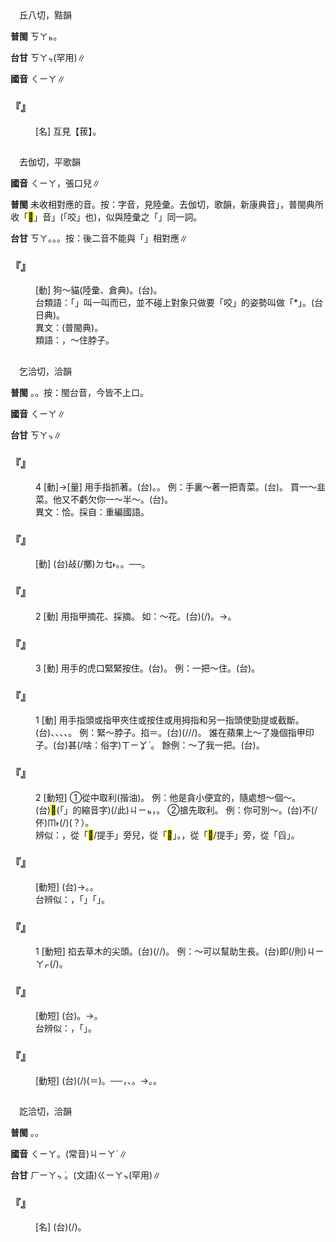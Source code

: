 
=={{ruby|<mark>&#xf9b6a;</mark>|ㄑㄧㄚ}}==

　丘八切，黠韻

'''普閩''' <rt>ㄎㄚㆵ</rt>。

'''台甘''' <rt>ㄎㄚㆴ</rt>(罕用)∥

'''國音''' <rt>ㄑㄧㄚ</rt>∥

    

==='''『{{ruby|菝|ㄅㄚˊ}}{{ruby|<mark>&#xf9b6a;</mark>|ㄑㄧㄚ}}』'''===
: [名] 互見【菝】。
    

=={{ruby|呿|ㄑㄧㄚ}}==

　去伽切，平歌韻

'''國音''' <rt>ㄑㄧㄚ</rt>，張口兒∥

'''普閩''' 未收相對應的音。按：字音，見陸彙。去伽切，歌韻，新康典音{{ruby|「|ㄑㄧㄚ}}」，普閩典所收「<mark>&#xf99ad;</mark>」音{{ruby|「|ㄑㄧㄚ}}」(「咬」也)，似與陸彙之「{{ruby|呿|ㄑㄧㄚ}}」同一詞。

'''台甘''' <rt>ㄎㄚ</rt>。{{ruby| |ㄎㄨ}}。{{ruby| |ㄎㄧㄚㆴ}}。按：後二音不能與「{{ruby|呿|ㄑㄧㄚ}}」相對應∥

    

==='''『{{ruby|呿|ㄑㄧㄚ}}』'''===
: [動] 狗～貓(陸彙、倉典)。(台){{ruby|狗|ㄍㄠˋ}}{{ruby|<mark>&#xf95ab;</mark>|ㄫㄠˋ}}{{ruby|貓|ㄋㄧㄠ}}。
:台類語：「{{ruby|喢|ㄙㆩㆷ}}」叫一叫而已，並不碰上對象只做要「咬」的姿勢叫做「{{ruby|喢|ㄙㆩㆷ}}*」。{{ruby|喢|ㄙㆩˊ}}(台日典)。
:
:異文：{{ruby|<mark>&#xf99ad;</mark>|ㄑㄧㄚ}}(普閩典)。
:
:類語：{{ruby|<mark>&#xf9b69;</mark>|ㄑㄧㄚˊ}}，～住脖子。
:
    

=={{ruby|掐|ㄑㄧㄚ}}==

　乞洽切，洽韻

'''普閩''' {{ruby|(文)|ㄎㄚㆴ}}。{{ruby|(白)|ㄎㄧㄚㆴ}}。按：閩台音，今皆不上口。

'''國音''' <rt>ㄑㄧㄚ</rt>∥

'''台甘''' <rt>ㄎㄚㆴ</rt>{{ruby|。|ㄎㄧㆴ ͘}}∥

    

==='''『{{ruby|掐|ㄑㄧㄚ}}』'''===
:4  [動]→[量] 用手指抓著。(台){{ruby|搦|ㄌㄚㆶ ͘}}。{{ruby|搣|ㄇㆤ}}。 例：手裏～著一把青菜。(台){{ruby|手|ㄑㄧㄨˋ}}{{ruby|裏|ㄌㄧㄣ˪}}{{ruby|搣|ㄇㆤ}}{{ruby|一|ㄐㄧㆵ ͘}}{{ruby|把|ㄅㆤˋ}}{{ruby|青|ㄘㆥ}}{{ruby|/|ㄑㆪ}}{{ruby|菜|ㄘㄞ˪}}。 買一～韭菜。他又不虧欠你一～半～。(台){{ruby|伊|ㄧ}}{{ruby|並|ㄅㄧㄥ˪}}{{ruby|無|ㆠㄜˊ}}{{ruby|欠|ㄎㄧㆰ˪}}{{ruby|汝|ㄌㄧˋ}}{{ruby|一|ㄐㄧㆵ ͘}}{{ruby|搣|ㄇㆤ}}{{ruby|半|ㄅㄨㆩ˪}}{{ruby|把|ㄅㆤˋ}}。
:異文：恰。採自：重編國語。
:
    

==='''『{{ruby|掐|ㄑㄧㄚ}}{{ruby|巴|·ㄅㄚ}}』'''===
: [動] (台)敁(/擲)<rt>ㄉㆥ˫</rt>{{ruby|/|ㄉㆪ˫}}{{ruby|住|ㄉㄧㄠˊ}}{{ruby|咧|ㄌㆤ˪}}。{{ruby|搦|ㄌㄧㄚㆷ ͘}}{{ruby|/|ㄌㄚㆶ ͘}}{{ruby|住|ㄉㄧㄠˊ}}{{ruby|咧|ㄌㆤ˪}}。──{{ruby|束|ㄙㆦㆶ}}{{ruby|縛|ㄅㄚㆶ ͘}}。
    

==='''『{{ruby|掐|ㄑㄧㄚ}}』'''===
:2  [動] 用指甲摘花、採摘。 如：～花。(台){{ruby|摘|ㄉㄧㄚㆷ}}(/{{ruby|<mark>&#xffec4;</mark>|ㄉㄤ˪}}){{ruby|花|ㄏㄨㆤ}}。→{{ruby|挽|ㆠㄢˋ}}{{ruby|花|ㄏㄨㆤ}}。
    

==='''『{{ruby|掐|ㄑㄧㄚ}}』'''===
:3  [動] 用手的虎口緊緊按住。(台){{ruby|叉|ㄘㆤ}}。 例：一把～住。(台){{ruby|一|ㄐㄧㆵ ͘}}{{ruby|下|ㆤ˫}}{{ruby|共|ㄍㄚ˫}}{{ruby|叉|ㄘㆤ}}{{ruby|住|ㄉㄧㄠˊ}}{{ruby|咧|ㄌㆤ˪}}。
    

==='''『{{ruby|掐|ㄑㄧㄚ}}』'''===
:1  [動] 用手指頭或指甲夾住或按住或用拇指和另一指頭使勁提或截斷。(台){{ruby|用|ㄧㆲ˫}}{{ruby|/|ㄧㄥ˫}}{{ruby|指|ㄐㄧㄥˋ}}{{ruby|/|ㄗㆭˋ}}{{ruby|頭|ㄊㄠˊ}}{{ruby|仔|ㄚ}}{{ruby|夾|ㄫㆤㆷ ͘}}、{{ruby|<mark>&#xffc65;</mark>|ㆢㄧㆷ ͘}}、{{ruby|捻|ㄌㄧㆰ˪}}、{{ruby|摘|ㄉㄧㄚㆷ}}、{{ruby|<mark>&#xffec4;</mark>|ㄉㄤ˪}}。 例：緊～脖子。掐＝{{ruby|<mark>&#xf9b69;</mark>|ㄑㄧㄚˊ}}。(台){{ruby|對|ㄉㄨㄧ˪}}{{ruby|頷|ㆰ˫}}{{ruby|<mark>&#xffacf;</mark>|ㄍㄨㄣˋ}}{{ruby|仔|ㄚ}}{{ruby|共|ㄍㄚ˫}}{{ruby|伊|ㄧ}}{{ruby|叉|ㄘㆤ}}(/{{ruby|敁|ㄉㆪ˫}}{{ruby|/|ㄉㆥ˫}}/{{ruby|<mark>&#xffc65;</mark>|ㆢㄧㆷ ͘}}/{{ruby|<mark>&#xffb7a;</mark>|ㄑㄧㆷ ͘}}){{ruby|咧|ㄌㆤ˪}}。 誰在蘋果上～了幾個指甲印子。(台)甚(/啥：俗字)<rt>ㄒㄧㆩˋ</rt>{{ruby|/|ㄙㆩˋ}}{{ruby|人|ㄌㄤˊ}}{{ruby|<mark>&#xffa4f;</mark>|ㄉㄧㆰ˪}}{{ruby|蘋|ㄅㄧㄣˊ}}{{ruby|果|ㄍㄜˋ}}{{ruby|<mark>&#xffec4;</mark>|ㄉㄤ˪}}{{ruby|幾|ㄍㄨㄧˋ}}{{ruby|仔|ㄚ}}{{ruby|個|ㆤˊ}}{{ruby|指|ㄐㄧㄥˋ}}{{ruby|/|ㄗㆭˋ}}{{ruby|甲|ㄍㄚㆷ}}{{ruby|痕|ㄏㄨㄣˊ}}。 餘例：{{ruby|他|ㄊㄚ}}～了我一把。(台){{ruby|伊|ㄧ}}{{ruby|共|ㄍㄚ˫}}{{ruby|我|ㆣㄨㄚˋ}}{{ruby|捻|ㄌㄧㆰ˪}}{{ruby|一|ㄐㄧㆵ ͘}}{{ruby|下|ㆤ˫}}。
    

==='''『{{ruby|掐|ㄑㄧㄚ}}{{ruby|尖|ㄐㄧㄢ}}{{ruby|兒|ㄦ}}』'''===
:2  [動短] ①從中取利(揩油)。 例：他是貪小便宜的，隨處想～個～。(台){{ruby|伊|ㄧ}}<mark>&#xffb50;</mark>(「{{ruby|此|ㄐㄧˋ}}{{ruby|一|ㄐㄧㆵ ͘}}」的縮音字)(/此)<rt>ㄐㄧㆵ</rt>{{ruby|個|ㆤˊ}}{{ruby|人|ㄌㄤˊ}}{{ruby|小|ㄒㄧㄠˋ}}{{ruby|貪|ㄊㆰ}}，{{ruby|一|ㄐㄧㆵ ͘}}{{ruby|四|ㄒㄧ˪}}{{ruby|界|ㄍㄨㆤ˪}}{{ruby|/|ㄍㆤ˪}}{{ruby|想|ㄒㄧㆫ˫}}{{ruby|/|ㄒㄧㆧ˫}}{{ruby|<mark>&#xffa49;</mark>|ㆠㆤㆷ}}{{ruby|/|ㆠㄨㆤㆷ}}{{ruby|捏|ㄌㄧㄚㆴ ͘}}{{ruby|捏|ㄋㄧ}}{{ruby|人|·ㄌㄤˊ}}。 ②搶先取利。 例：你可別～。(台){{ruby|汝|ㄌㄧˋ}}{{ruby|是|ㄒㄧ˫}}不(/伓)<rt>ㆬ˫</rt>{{ruby|通|ㄊㄤ}}{{ruby|去|ㄎㄧ˪}}{{ruby|共|ㄍㄚ˫}}{{ruby|人|ㄌㄤˊ}}{{ruby|搶|ㄑㄧㆧˋ}}{{ruby|/|ㄑㄧㆫˋ}}{{ruby|頭|ㄊㄠˊ}}{{ruby|辦|ㄅㄢ˫}}(/{{ruby|範|ㄏㄨㄢ˫}}{{ruby|→|ㄅㄢ˫}})(？）。
:辨似：{{ruby|掐|ㄑㄧㄚ}}，從「<mark>&#xf8fab;</mark>/提手」旁兒，從「<mark>&#xf9b6f;</mark>」。{{ruby|搯|ㄊㄠ}}，從「<mark>&#xf8fab;</mark>/提手」旁，從「舀」。
:
    

==='''『{{ruby|掐|ㄑㄧㄚ}}{{ruby|花|ㄏㄨㄚ}}{{ruby|兒|ㄦ}}』'''===
: [動短] (台){{ruby|摘|ㄉㄧㄚㆷ}}{{ruby|花|ㄏㄨㄚ}}→{{ruby|挽|ㆠㄢˋ}}{{ruby|花|ㄏㄨㆤ}}。{{ruby|揀|ㄍㄧㄥˋ}}{{ruby|花|ㄏㄨㆤ}}。
:台辨似：{{ruby|揀|ㄍㄧㄥˋ}}，{{ruby|從|ㄐㄧㆲˊ}}「{{ruby|手|ㄑㄧㄨˋ}}」{{ruby|從|ㄐㄧㆲˊ}}「{{ruby|柬|ㄍㄢˋ}}」。
:
    

==='''『{{ruby|掐|ㄑㄧㄚ}}{{ruby|尖|ㄐㄧㄢ}}{{ruby|兒|ㄦ}}』'''===
:1  [動短] 掐去草木的尖頭。(台){{ruby|剪|ㄐㄧㄢˋ}}{{ruby|去|ㄎㄧ˪}}{{ruby|幼|ㄧㄨ˪}}{{ruby|穎|ㆪˋ}}(/{{ruby|芛|ㆪˋ}}/{{ruby|幼|ㄧㄨ˪}}{{ruby|枝|ㄍㄧ}})。 例：～可以幫助生長。(台){{ruby|捻|ㄌㄧㆰ˪}}{{ruby|芛|ㆪˋ}}即(/則)<rt>ㄐㄧㄚㆷ</rt>{{ruby|較|ㄎㄚㆷ}}{{ruby|快|ㄎㄨㄞ˪}}(/{{ruby|緊|ㄍㄧㄣˋ}}){{ruby|大|ㄉㄨㄚ˫}}{{ruby|欉|ㄗㄤˊ}}。
    

==='''『{{ruby|掐|ㄑㄧㄚ}}{{ruby|菜|ㄘㄞˋ}}』'''===
: [動短] (台){{ruby|摘|ㄉㄧㄚㆷ}}{{ruby|菜|ㄘㄞ˪}}。→{{ruby|揀|ㄍㄧㄥˋ}}{{ruby|菜|ㄘㄞ˪}}。
:台辨似：{{ruby|<mark>&#xffec4;</mark>|ㄉㄤ˪}}，{{ruby|從|ㄐㄧㆲˊ}}「{{ruby|東|ㄉㆲ}}」。
:
    

==='''『{{ruby|掐|ㄑㄧㄚ}}{{ruby|算|ㄙㄨㄢˋ}}』'''===
: [動短] (台){{ruby|屈|ㄨㆵ}}{{ruby|/|ㄎㄨㆵ}}(/{{ruby|拗|ㄠ˪}}){{ruby|指|ㄗㆭˋ}}{{ruby|/|ㄐㄧㄥˋ}}(＝{{ruby|掌|ㄐㄧㄥˋ}}){{ruby|頭|ㄊㄠˊ}}{{ruby|仔|ㄚ}}{{ruby|算|ㄙㆭ˪}}。──{{ruby|像|ㄑㄧㆫ˫}}{{ruby|/|ㄑㄧㆧ˫}}{{ruby|算|ㄙㆭ˪}}{{ruby|命|ㄇㄧㄚ˫}}{{ruby|丌|ㆤ}}{{ruby|人|ㄌㄤˊ}}，{{ruby|算|ㄙㆭ˪}}{{ruby|日|ㆢㄧㆵ ͘}}{{ruby|/|ㄌㄧㆵ ͘}}{{ruby|子|ㄐㄧˋ}}、{{ruby|算|ㄙㆭ˪}}{{ruby|數|ㄙㆦ˪}}{{ruby|目|ㆠㄚㆶ ͘}}。→{{ruby|猜|ㄘㄞ}}。{{ruby|料|ㄌㄧㄠ˫}}。
    

=={{ruby|袷|ㄑㄧㄚ}}==

　訖洽切，洽韻

'''普閩''' {{ruby|(文)|ㄍㄚㆴ}}。{{ruby|(白)|ㄍㄚㆷ}}。

'''國音''' <rt>ㄑㄧㄚ</rt>。(常音)<rt>ㄐㄧㄚˊ</rt>∥

'''台甘''' <rt>ㄏㄧㄚㆴ ͘</rt>。(文語)<rt>ㄍㄧㄚㆴ</rt>{{ruby|。|ㄎㄚㆴ}}(罕用)∥

    

==='''『{{ruby|袷|ㄑㄧㄚ}}{{ruby|袢|ㄆㄢˋ}}』'''===
: [名] (台){{ruby|維|ㄨㄧˊ}}{{ruby|吾|ㆣㆦˊ}}{{ruby|爾|ㆢㄧˋ}}{{ruby|/|ㄋㄧˋ}}{{ruby|族|ㄗㆦㆶ ͘}}{{ruby|等|ㄉㄧㄥˋ}}{{ruby|少|ㄒㄧㄜˋ}}{{ruby|數|ㄙㆦ˪}}{{ruby|民|ㆠㄧㄣˊ}}{{ruby|族|ㄗㆦㆶ ͘}}{{ruby|所|ㄙㆦˋ}}{{ruby|穿|ㄑㄧㄥ˫}}{{ruby|對|ㄉㄨㄧ˪}}{{ruby|襟|ㄍㄧㆬ}}{{ruby|長|ㄉㆭˊ}}{{ruby|衣|ㄧ}}(/{{ruby|衫|ㄙㆩ}})。
    
